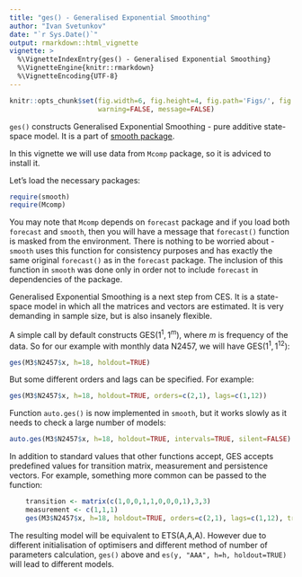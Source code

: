 ```yaml
---
title: "ges() - Generalised Exponential Smoothing"
author: "Ivan Svetunkov"
date: "`r Sys.Date()`"
output: rmarkdown::html_vignette
vignette: >
  %\VignetteIndexEntry{ges() - Generalised Exponential Smoothing}
  %\VignetteEngine{knitr::rmarkdown}
  %\VignetteEncoding{UTF-8}
---
```


```r
knitr::opts_chunk$set(fig.width=6, fig.height=4, fig.path='Figs/', fig.show='hold',
                      warning=FALSE, message=FALSE)
```

`ges()` constructs Generalised Exponential Smoothing - pure additive state-space model. It is a part of [smooth package](smooth.html).

In this vignette we will use data from `Mcomp` package, so it is adviced to install it.

Let's load the necessary packages:
```r
require(smooth)
require(Mcomp)
```

You may note that `Mcomp` depends on `forecast` package and if you load both `forecast` and `smooth`, then you will have a message that `forecast()` function is masked from the environment. There is nothing to be worried about - `smooth` uses this function for consistency purposes and has exactly the same original `forecast()` as in the `forecast` package. The inclusion of this function in `smooth` was done only in order not to include `forecast` in dependencies of the package.

Generalised Exponential Smoothing is a next step from CES. It is a state-space model in which all the matrices and vectors are estimated. It is very demanding in sample size, but is also insanely flexible.

A simple call by default constructs GES$(1^1,1^m)$, where $m$ is frequency of the data. So for our example with monthly data N2457, we will have GES$(1^1,1^{12})$:

```r
ges(M3$N2457$x, h=18, holdout=TRUE)
```

But some different orders and lags can be specified. For example:
```r
ges(M3$N2457$x, h=18, holdout=TRUE, orders=c(2,1), lags=c(1,12))
```

Function `auto.ges()` is now implemented in `smooth`, but it works slowly as it needs to check a large number of models:
```r
auto.ges(M3$N2457$x, h=18, holdout=TRUE, intervals=TRUE, silent=FALSE)
```

In addition to standard values that other functions accept, GES accepts predefined values for transition matrix, measurement and persistence vectors. For example, something more common can be passed to the function:
```r
	transition <- matrix(c(1,0,0,1,1,0,0,0,1),3,3)
	measurement <- c(1,1,1)
	ges(M3$N2457$x, h=18, holdout=TRUE, orders=c(2,1), lags=c(1,12), transition=transition, measurement=measurement)
```

The resulting model will be equivalent to ETS(A,A,A). However due to different initialisation of optimisers and different method of number of parameters calculation, `ges()` above and `es(y, "AAA", h=h, holdout=TRUE)` will lead to different models.
